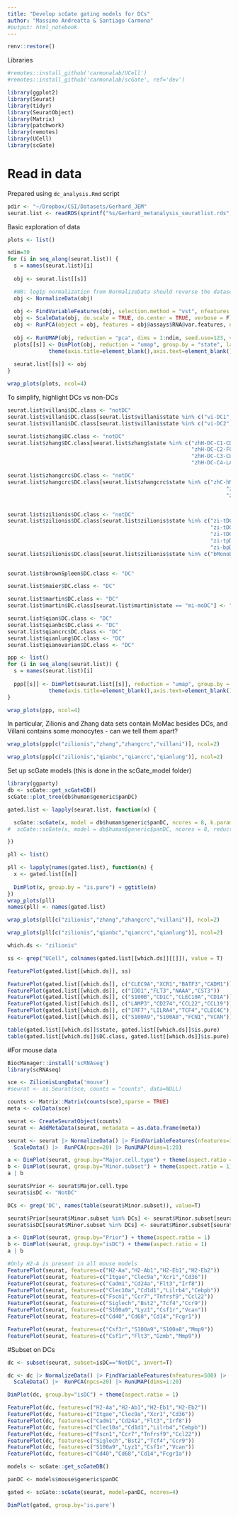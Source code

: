 ```yaml
---
title: "Develop scGate gating models for DCs"
author: "Massimo Andreatta & Santiago Carmona"
#output: html_notebook
---
```


```r
renv::restore()
```

Libraries
```r
#remotes::install_github('carmonalab/UCell')
#remotes::install_github('carmonalab/scGate', ref='dev')

library(ggplot2)
library(Seurat)
library(tidyr)
library(SeuratObject)
library(Matrix)
library(patchwork)
library(remotes)
library(UCell)
library(scGate)
```


# Read in data
Prepared using `dc_analysis.Rmd` script

```r
pdir <- "~/Dropbox/CSI/Datasets/Gerhard_JEM"
seurat.list <- readRDS(sprintf("%s/Gerhard_metanalysis_seuratlist.rds",pdir))
```

Basic exploration of data
```r
plots <- list()

ndim=30
for (i in seq_along(seurat.list)) {
  s = names(seurat.list)[i]
  
  obj <- seurat.list[[s]]

  #NB: log1p normalization from NormalizeData should reverse the dataset-specific normalization factor
  obj <- NormalizeData(obj)
  
  obj <- FindVariableFeatures(obj, selection.method = "vst", nfeatures = 2000, verbose = FALSE)
  obj <- ScaleData(obj, do.scale = TRUE, do.center = TRUE, verbose = F) 
  obj <- RunPCA(object = obj, features = obj@assays$RNA@var.features, npcs = ndim, verbose = F)
  
  obj <- RunUMAP(obj, reduction = "pca", dims = 1:ndim, seed.use=123, verbose = F)
  plots[[s]] <- DimPlot(obj, reduction = "umap", group.by = "state", label = T) + ggtitle(s) + NoLegend() +
             theme(axis.title=element_blank(),axis.text=element_blank(),axis.ticks=element_blank())
  
  seurat.list[[s]] <- obj
}

wrap_plots(plots, ncol=4)
```

To simplify, highlight DCs vs non-DCs
```r
seurat.list$villani$DC.class <- "notDC"
seurat.list$villani$DC.class[seurat.list$villani$state %in% c("vi-DC1","vi-DC5","vi-DC6")] <- 'DC'
seurat.list$villani$DC.class[seurat.list$villani$state %in% c("vi-DC2","vi-DC3","vi-DC4")] <- 'MonoDC'

seurat.list$zhang$DC.class <- "notDC"
seurat.list$zhang$DC.class[seurat.list$zhang$state %in% c("zhH-DC-C1-CD1C",
                                                          "zhH-DC-C2-FCER1A",
                                                          "zhH-DC-C3-CLEC9A",
                                                          "zhH-DC-C4-LAMP3")] <- 'DC'

seurat.list$zhangcrc$DC.class <- "notDC"
seurat.list$zhangcrc$DC.class[seurat.list$zhangcrc$state %in% c("zhC-hM03_cDC2-CD1C",
                                                                     "zhC-hM04_cDC1-BATF3",
                                                                     "zhC-hM02_pDC-LILRA4")] <- 'DC'


seurat.list$zilionis$DC.class <- "notDC"
seurat.list$zilionis$DC.class[seurat.list$zilionis$state %in% c("zi-tDC1",
                                                                "zi-tDC2",
                                                                "zi-tDC3",
                                                                "zi-tpDC",
                                                                "zi-bpDC")] <- 'DC'
seurat.list$zilionis$DC.class[seurat.list$zilionis$state %in% c("bMonoDC","tMonoDC")] <- 'MonoDC'
                              

seurat.list$brownSpleen$DC.class <- "DC"

seurat.list$maier$DC.class <- "DC"

seurat.list$martin$DC.class <- "DC"
seurat.list$martin$DC.class[seurat.list$martin$state == "mi-moDC"] <- "MonoDC"

seurat.list$qian$DC.class <- "DC"
seurat.list$qianbc$DC.class <- "DC"
seurat.list$qiancrc$DC.class <- "DC"
seurat.list$qianlung$DC.class <- "DC"
seurat.list$qianovarian$DC.class <- "DC"
```


```r
ppp <- list()
for (i in seq_along(seurat.list)) {
  s = names(seurat.list)[i]
  
  ppp[[s]] <- DimPlot(seurat.list[[s]], reduction = "umap", group.by = "DC.class", label = T) + ggtitle(s) + NoLegend() +
             theme(axis.title=element_blank(),axis.text=element_blank(),axis.ticks=element_blank())
}

wrap_plots(ppp, ncol=4)
```

In particular, Zilionis and Zhang data sets contain MoMac besides DCs, and Villani contains some monocytes - can we tell them apart?
```r
wrap_plots(ppp[c("zilionis","zhang","zhangcrc","villani")], ncol=2)

wrap_plots(ppp[c("zilionis","qianbc","qiancrc","qianlung")], ncol=2)
```

Set up scGate models (this is done in the scGate_model folder)
```r
library(ggparty)
db <- scGate::get_scGateDB()
scGate::plot_tree(db$human$generic$panDC)

gated.list <- lapply(seurat.list, function(x) {

  scGate::scGate(x, model = db$human$generic$panDC, ncores = 8, k.param=30)
#  scGate::scGate(x, model = db$human$generic$panDC, ncores = 8, reduction="pca")

})
```

```r
pll <- list()

pll <- lapply(names(gated.list), function(n) {
  x <- gated.list[[n]]
  
  DimPlot(x, group.by = "is.pure") + ggtitle(n)
})  
wrap_plots(pll)
names(pll) <- names(gated.list)
```

```r
wrap_plots(pll[c("zilionis","zhang","zhangcrc","villani")], ncol=2)

wrap_plots(pll[c("zilionis","qianbc","qiancrc","qianlung")], ncol=2)
```

```r
which.ds <- "zilionis"

ss <- grep("UCell", colnames(gated.list[[which.ds]][[]]), value = T)

FeaturePlot(gated.list[[which.ds]], ss)
```

```r
FeaturePlot(gated.list[[which.ds]], c("CLEC9A","XCR1","BATF3","CADM1"))
FeaturePlot(gated.list[[which.ds]], c("IDO1","FLT3","NAAA","CST3"))
FeaturePlot(gated.list[[which.ds]], c("S100B","CD1C","CLEC10A","CD1A"))
FeaturePlot(gated.list[[which.ds]], c("LAMP3","CD274","CCL22","CCL19"))
FeaturePlot(gated.list[[which.ds]], c("IRF7","LILRA4","TCF4","CLEC4C"))
FeaturePlot(gated.list[[which.ds]], c("S100A9","S100A8","FCN1","VCAN"))
```

```r
table(gated.list[[which.ds]]$state, gated.list[[which.ds]]$is.pure)
table(gated.list[[which.ds]]$DC.class, gated.list[[which.ds]]$is.pure)
```

#For mouse data
```r
BiocManager::install('scRNAseq')
library(scRNAseq)

sce <- ZilionisLungData('mouse')
#seurat <- as.Seurat(sce, counts = "counts", data=NULL)

counts <- Matrix::Matrix(counts(sce),sparse = TRUE)
meta <- colData(sce)

seurat <- CreateSeuratObject(counts)
seurat <- AddMetaData(seurat, metadata = as.data.frame(meta))
```

```r
seurat <- seurat |> NormalizeData() |> FindVariableFeatures(nfeatures=1000) |>
  ScaleData() |>  RunPCA(npcs=20) |> RunUMAP(dims=1:20)

a <- DimPlot(seurat, group.by="Major.cell.type") + theme(aspect.ratio = 1)
b <- DimPlot(seurat, group.by="Minor.subset") + theme(aspect.ratio = 1)
a | b
```

```r
seurat$Prior <- seurat$Major.cell.type
seurat$isDC <- "NotDC"

DCs <- grep('DC', names(table(seurat$Minor.subset)), value=T)

seurat$Prior[seurat$Minor.subset %in% DCs] <- seurat$Minor.subset[seurat$Minor.subset %in% DCs]
seurat$isDC[seurat$Minor.subset %in% DCs] <- seurat$Minor.subset[seurat$Minor.subset %in% DCs]

a <- DimPlot(seurat, group.by="Prior") + theme(aspect.ratio = 1)
b <- DimPlot(seurat, group.by="isDC") + theme(aspect.ratio = 1)
a | b
```

```r
#Only H2-A is present in all mouse models
FeaturePlot(seurat, features=c("H2-Aa","H2-Ab1","H2-Eb1","H2-Eb2"))
FeaturePlot(seurat, features=c("Itgae","Clec9a","Xcr1","Cd36"))
FeaturePlot(seurat, features=c("Cadm1","Cd24a","Flt3","Irf8"))
FeaturePlot(seurat, features=c("Clec10a","Cd1d1","Lilrb4","Cebpb"))
FeaturePlot(seurat, features=c("Fscn1","Ccr7","Tnfrsf9","Ccl22"))
FeaturePlot(seurat, features=c("Siglech","Bst2","Tcf4","Ccr9"))
FeaturePlot(seurat, features=c("S100a9","Lyz1","Csf1r","Vcan"))
FeaturePlot(seurat, features=c("Cd40","Cd68","Cd14","Fcgr1"))

FeaturePlot(seurat, features=c("Csf3r","S100a9","S100a8","Mmp9"))
FeaturePlot(seurat, features=c("Csf1r","Flt3","Gzmb","Mmp9"))
```

#Subset on DCs
```r
dc <- subset(seurat, subset=isDC=="NotDC", invert=T)

dc <- dc |> NormalizeData() |> FindVariableFeatures(nfeatures=500) |>
  ScaleData() |>  RunPCA(npcs=20) |> RunUMAP(dims=1:20)

DimPlot(dc, group.by="isDC") + theme(aspect.ratio = 1)
```

```r
FeaturePlot(dc, features=c("H2-Aa","H2-Ab1","H2-Eb1","H2-Eb2"))
FeaturePlot(dc, features=c("Itgae","Clec9a","Xcr1","Cd36"))
FeaturePlot(dc, features=c("Cadm1","Cd24a","Flt3","Irf8"))
FeaturePlot(dc, features=c("Clec10a","Cd1d1","Lilrb4","Cebpb"))
FeaturePlot(dc, features=c("Fscn1","Ccr7","Tnfrsf9","Ccl22"))
FeaturePlot(dc, features=c("Siglech","Bst2","Tcf4","Ccr9"))
FeaturePlot(dc, features=c("S100a9","Lyz1","Csf1r","Vcan"))
FeaturePlot(dc, features=c("Cd40","Cd68","Cd14","Fcgr1a"))

```

```r
models <- scGate::get_scGateDB()

panDC <- models$mouse$generic$panDC

gated <- scGate::scGate(seurat, model=panDC, ncores=4)
```

```r
DimPlot(gated, group.by='is.pure')
```